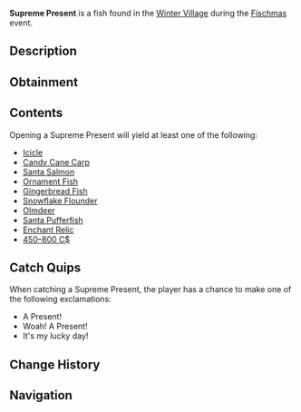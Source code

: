 {{FishInfobox
|image          = Supreme Present.png
|rarity         = Limited
|event          = Fischmas
|sea            = First Sea
|location       = [[Fischmas]]
|sublocation    = 
|sources        = Fishing Rod
|radar_location = 
|xp             = 120
|weather        = 
|time           = 
|season         = 
|bait           = Magnet
|base_weight    = 9
|base_value     = 650
|weight_range   = 0
|base_chance    = 0.4
|base_resil     = 45
}}
'''Supreme Present''' is a {{Rarity|Limited}} fish found in the [[Winter Village]] during the [[Fischmas]] event.

== Description ==
{{Description|A gistening christmas present wrapped in magical gift paper. Maybe it has some great goodies inside!|Bestiary Entry}}

== Obtainment ==
{{Description|Only can be caught during Fischmas24.|Bestiary Hint}}
{{Fish Availability|
Fischmas/Winter Village
|top_rods      = 
Magnet Rod\166401.98\166888.09;
Leviathan's Fang Rod\37498.92\170471.86;
Great Rod of Oscar\36857.37\115651.25;
Astralhook Rod\34646.2\122934.88;
Ethereal Prism Rod\34581.75\121254.09;
Resourceful Rod\26795.67\99932.33;
Free Spirit Rod\32498.44\155572.56;
Trident Rod\32970.39\149219.06;
Azure Of Lagoon\31863.31\131046.09;
Training Rod\13010.3\72398.86;
Lucky Rod\18946.56\91694.67;
Seraphic Rod\33101.39\121431.29;
No-Life Rod\32643.65\128347.89;
Rod Of The Forgotten Fang\30943.05\117382.68;
Challenger's Rod\29733.19\118699.21;
Blazebringer Rod\28722.37\119197.39;
Rod Of The Depths\27746.24\107473.44;
Rod Of The Exalted One\27493.96\111297.88;
Zeus Rod\26967.54\110814.54;
Verdant Shear Rod\26571.87\113162.99;
Depthseeker Rod\24232.91\100889.71;
Avalanche Rod\21844.16\90523.7;
Volcanic Rod\21013.45\87642.47;
Steady Rod\7101.14\33028.69
|recommended   = Magnet Rod
}}

== Contents ==
Opening a Supreme Present will yield at least one of the following:
* [[Icicle]]
* [[Candy Cane Carp]]
* [[Santa Salmon]]
* [[Ornament Fish]]
* [[Gingerbread Fish]]
* [[Snowflake Flounder]]
* [[Olmdeer]]
* [[Santa Pufferfish]]
* [[Enchant Relic]]
* [[450–800 C$]]

== Catch Quips ==
When catching a Supreme Present, the player has a chance to make one of the following exclamations:
* A Present!
* Woah! A Present!
* It's my lucky day!

== Change History ==
{{Change History|{{subst:Current Version}}}}

== Navigation ==
{{Fish Navbox|Fischmas}}